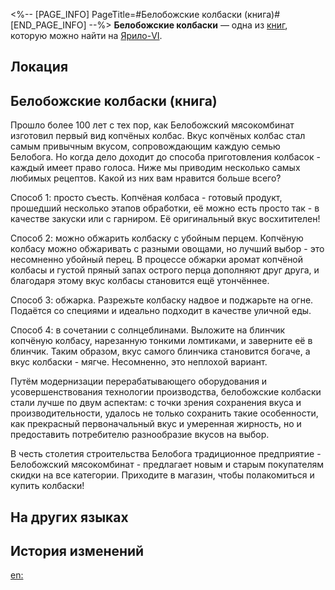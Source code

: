 <%-- [PAGE_INFO]
PageTitle=#Белобожские колбаски (книга)#
[END_PAGE_INFO] --%>
{{Дополнить}}
{{Книга Инфобокс
|id           = 033
|partIds      = 190141
|Название     = Белобожские колбаски
|Изображение  = Иконка Книга.png
|Мир          = Ярило-VI
|Томов        = 1
|Автор        = <!--нужно добавить-->
|Описание     = Флаерная реклама популярного продукта, на которой также приведены некоторые рецепты приготовления колбасок.
|Том1         = {{tx}}
|Источник1    = {{tx|Отсутствует источник}}
|Персонажи    = 
|Фракции      = 
}}
'''Белобожские колбаски''' — одна из [[Книги|книг]], которую можно найти на [[Ярило-VI]].

==Локация==
{{Отметка карты|<!--название карты-->|<!--id отметки-->}}

==Белобожские колбаски (книга)==
{{Размер|+2|<div align="center">Информация для любителей покушать!<br />
Какой из этих способов приготовления белобожских колбасок нравится вам больше всего?</div>}}

Прошло более 100 лет с тех пор, как Белобожский мясокомбинат изготовил первый вид копчёных колбас. Вкус копчёных колбас стал самым привычным вкусом, сопровождающим каждую семью Белобога. Но когда дело доходит до способа приготовления колбасок - каждый имеет право голоса. Ниже мы приводим несколько самых любимых рецептов. Какой из них вам нравится больше всего?

Способ 1: просто съесть. Копчёная колбаса - готовый продукт, прошедший несколько этапов обработки, её можно есть просто так - в качестве закуски или с гарниром. Её оригинальный вкус восхитителен!

Способ 2: можно обжарить колбаску с убойным перцем. Копчёную колбасу можно обжаривать с разными овощами, но лучший выбор - это несомненно убойный перец. В процессе обжарки аромат копчёной колбасы и густой пряный запах острого перца дополняют друг друга, и благодаря этому вкус колбасы становится ещё утончённее.

Способ 3: обжарка. Разрежьте колбаску надвое и поджарьте на огне. Подаётся со специями и идеально подходит в качестве уличной еды.

Способ 4: в сочетании с солнцеблинами. Выложите на блинчик копчёную колбасу, нарезанную тонкими ломтиками, и заверните её в блинчик. Таким образом, вкус самого блинчика становится богаче, а вкус колбаски - мягче. Несомненно, это неплохой вариант.

Путём модернизации перерабатывающего оборудования и усовершенствования технологии производства, белобожские колбаски стали лучше по двум аспектам: с точки зрения сохранения вкуса и производительности, удалось не только сохранить такие особенности, как прекрасный первоначальный вкус и умеренная жирность, но и предоставить потребителю разнообразие вкусов на выбор.

В честь столетия строительства Белобога традиционное предприятие - Белобожский мясокомбинат - предлагает новым и старым покупателям скидки на все категории. Приходите в магазин, чтобы полакомиться и купить колбаски!

==На других языках==
{{На других языках
|en   = Belobog Sausage
|zhs  = 贝洛伯格红肠
|zht  = 貝洛伯格臘腸
|ja   = ベロブルグソーセージ
|ko   = 벨로보그 소시지
|es   = Salchicha de Belobog
|fr   = Saucisse de Belobog
|ru   = Белобожские колбаски
|th   = Belobog Sausage
|vi   = Xúc Xích Belobog
|de   = Belobog-Wurst
|id   = Belobog Sausage
|pt   = Linguiça de Belobog
}}

==История изменений==
{{История изменений|3.5}}

[[en:]]